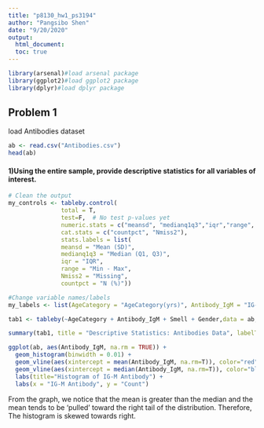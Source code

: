 ```yaml
---
title: "p8130_hw1_ps3194"
author: "Pangsibo Shen"
date: "9/20/2020"
output: 
  html_document:
  toc: true
---
```

```r
library(arsenal)#load arsenal package
library(ggplot2)#load ggplot2 package
library(dplyr)#load dplyr package
```

## Problem 1
load Antibodies dataset
```r
ab <- read.csv("Antibodies.csv")
head(ab)
```
#### 1)Using the entire sample, provide descriptive statistics for all variables of interest.
```r
# Clean the output
my_controls <- tableby.control(
               total = T,
               test=F,  # No test p-values yet
               numeric.stats = c("meansd", "medianq1q3","iqr","range", "Nmiss2"),
               cat.stats = c("countpct", "Nmiss2"),
               stats.labels = list(
               meansd = "Mean (SD)",
               medianq1q3 = "Median (Q1, Q3)",
               iqr = "IQR",
               range = "Min - Max",
               Nmiss2 = "Missing",
               countpct = "N (%)"))

#Change variable names/labels
my_labels <- list(AgeCategory = "AgeCategory(yrs)", Antibody_IgM = "IG-M Antibody", Smell = "Smell", Gender = "Gender")

tab1 <- tableby(~AgeCategory + Antibody_IgM + Smell + Gender,data = ab, control = my_controls)

summary(tab1, title = "Descriptive Statistics: Antibodies Data", labelTranslations = my_labels, text=T)
```

```r
ggplot(ab, aes(Antibody_IgM, na.rm = TRUE)) +
  geom_histogram(binwidth = 0.01) +
  geom_vline(aes(xintercept = mean(Antibody_IgM, na.rm=T)), color="red", linetype="dashed", size=2) + #add a red dashed line for mean Antibody
  geom_vline(aes(xintercept = median(Antibody_IgM, na.rm=T)), color="blue", linetype="solid", size=2) + #add a blue solid line for median Antibody
  labs(title="Histogram of IG-M Antibody") +                                
  labs(x = "IG-M Antibody", y = "Count")                                         
```
From the graph, we notice that the mean is greater than the median and the mean tends to be 'pulled' toward the right tail of the distribution. Therefore, The histogram is skewed towards right. 